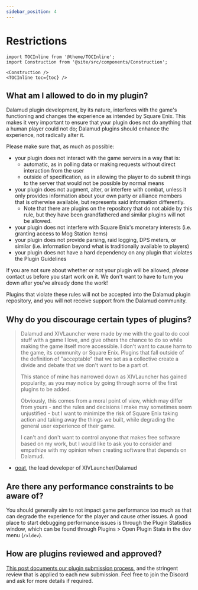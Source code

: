 ```yaml
---
sidebar_position: 4
---
```


# Restrictions

```mdx-code-block
import TOCInline from '@theme/TOCInline';
import Construction from '@site/src/components/Construction';

<Construction />
<TOCInline toc={toc} />
```

## What am I allowed to do in my plugin?

Dalamud plugin development, by its nature, interferes with the game's
functioning and changes the experience as intended by Square Enix. This makes it
very important to ensure that your plugin does not do anything that a human
player could not do; Dalamud plugins should enhance the experience, not
radically alter it.

Please make sure that, as much as possible:

- your plugin does not interact with the game servers in a way that is:
  - automatic, as in polling data or making requests without direct interaction
    from the user
  - outside of specification, as in allowing the player to do submit things to
    the server that would not be possible by normal means
- your plugin does not augment, alter, or interfere with combat, unless it only
  provides information about your own party or alliance members that is
  otherwise available, but represents said information differently.
  - Note that there are plugins on the repository that do not abide by this
    rule, but they have been grandfathered and similar plugins will not be
    allowed.
- your plugin does not interfere with Square Enix's monetary interests (i.e.
  granting access to Mog Station items)
- your plugin does not provide parsing, raid logging, DPS meters, or similar
  (i.e. information beyond what is traditionally available to players)
- your plugin does not have a hard dependency on any plugin that violates the
  Plugin Guidelines

If you are not sure about whether or not your plugin will be allowed, _please_
contact us before you start work on it. We don't want to have to turn you down
after you've already done the work!

Plugins that violate these rules will not be accepted into the Dalamud plugin
repository, and you will not receive support from the Dalamud community.

## Why do you discourage certain types of plugins?

> Dalamud and XIVLauncher were made by me with the goal to do cool stuff with a
> game I love, and give others the chance to do so while making the game itself
> more accessible. I don't want to cause harm to the game, its community or
> Square Enix. Plugins that fall outside of the definition of "acceptable" that
> we set as a collective create a divide and debate that we don't want to be a
> part of.
>
> This stance of mine has narrowed down as XIVLauncher has gained popularity, as
> you may notice by going through some of the first plugins to be added.
>
> Obviously, this comes from a moral point of view, which may differ from
> yours - and the rules and decisions I make may sometimes seem unjustified -
> but I want to minimize the risk of Square Enix taking action and taking away
> the things we built, while degrading the general user experience of their
> game.
>
> I can't and don't want to control anyone that makes free software based on my
> work, but I would like to ask you to consider and empathize with my opinion
> when creating software that depends on Dalamud.

- [goat](https://github.com/goaaats), the lead developer of XIVLauncher/Dalamud

## Are there any performance constraints to be aware of?

You should generally aim to not impact game performance too much as that can
degrade the experience for the player and cause other issues. A good place to
start debugging performance issues is through the Plugin Statistics window,
which can be found through Plugins > Open Plugin Stats in the dev menu
(`/xldev`).

## How are plugins reviewed and approved?

[This post documents our plugin submission process](plugin-submission), and the
stringent review that is applied to each new submission. Feel free to join the
Discord and ask for more details if required.
